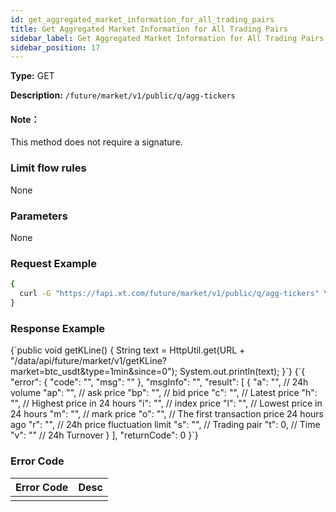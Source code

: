 ```yaml
---
id: get_aggregated_market_information_for_all_trading_pairs
title: Get Aggregated Market Information for All Trading Pairs
sidebar_label: Get Aggregated Market Information for All Trading Pairs
sidebar_position: 17
---
```


**Type:** GET

**Description:** `/future/market/v1/public/q/agg-tickers`

#### Note：

This method does not require a signature.

### Limit flow rules

None

### Parameters

None

### Request Example

```bash title="Request"
{
  curl -G "https://fapi.xt.com/future/market/v1/public/q/agg-tickers" \
}
```

### Response Example


<CodeBlock language="java" title="Java">
  {`public void getKLine() {
    String text = HttpUtil.get(URL + "/data/api/future/market/v1/getKLine?market=btc_usdt&type=1min&since=0");
    System.out.println(text);
}`}
</CodeBlock>

<CodeBlock language="json" title="Response">
  {`{
  "error": {
    "code": "",
    "msg": ""
  },
  "msgInfo": "",
  "result": [
    {
      "a": "",  // 24h volume
      "ap": "", // ask price
      "bp": "", // bid price
      "c": "",  // Latest price
      "h": "",  // Highest price in 24 hours
      "i": "",  // index price
      "l": "",  // Lowest price in 24 hours
      "m": "",  // mark price
      "o": "",  // The first transaction price 24 hours ago
      "r": "",  // 24h price fluctuation limit
      "s": "",  // Trading pair
      "t": 0,   // Time
      "v": ""   // 24h Turnover
    }
  ],
  "returnCode": 0
}`}
</CodeBlock>

### Error Code

| Error Code | Desc |
|-------------|----------------|
|  |  |